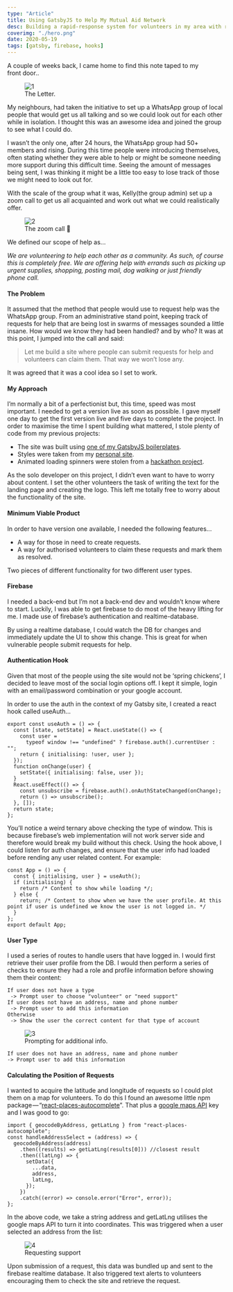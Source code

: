 ```yaml
---
type: "Article"
title: Using GatsbyJS to Help My Mutual Aid Network
desc: Building a rapid-response system for volunteers in my area with real-time alerts.  A couple of weeks back, I came home to find this note taped to my front door...
coverimg: "./hero.png"
date: 2020-05-19
tags: [gatsby, firebase, hooks]
---
```


A couple of weeks back, I came home to find this note taped to my front door..

<figure>
  <img src="1.jpeg" alt="1"/>
  <figcaption>The Letter.</figcaption>
</figure>

My neighbours, had taken the initiative to set up a WhatsApp group of local people that would get us all talking and so we could look out for each other while in isolation. I thought this was an awesome idea and joined the group to see what I could do.

I wasn’t the only one, after 24 hours, the WhatsApp group had 50+ members and rising. During this time people were introducing themselves, often stating whether they were able to help or might be someone needing more support during this difficult time. Seeing the amount of messages being sent, I was thinking it might be a little too easy to lose track of those we might need to look out for.

With the scale of the group what it was, Kelly(the group admin) set up a zoom call to get us all acquainted and work out what we could realistically offer.

<figure>
  <img src="./2.jpeg" alt="2"/>
  <figcaption>The zoom call 🤙</figcaption>
</figure>


We defined our scope of help as...

*We are volunteering to help each other as a community. As such, of course this is completely free. We are offering help with errands such as picking up urgent supplies, shopping, posting mail, dog walking or just friendly phone call.*

#### The Problem

It assumed that the method that people would use to request help was the WhatsApp group. From an administrative stand point, keeping track of requests for help that are being lost in swarms of messages sounded a little insane. How would we know they had been handled? and by who? It was at this point, I jumped into the call and said:

> Let me build a site where people can submit requests for help and volunteers can claim them. That way we won’t lose any.

It was agreed that it was a cool idea so I set to work.

#### My Approach

I’m normally a bit of a perfectionist but, this time, speed was most important. I needed to get a version live as soon as possible. I gave myself one day to get the first version live and five days to complete the project. In order to maximise the time I spent building what mattered, I stole plenty of code from my previous projects:

*   The site was built using [one of my GatsbyJS boilerplates](https://sld.codes/boilerplates).
*   Styles were taken from my [personal site](https://sld.codes/).
*   Animated loading spinners were stolen from a [hackathon project](https://sld.codes/projects/beat-street).

As the solo developer on this project, I didn’t even want to have to worry about content. I set the other volunteers the task of writing the text for the landing page and creating the logo. This left me totally free to worry about the functionality of the site.

#### Minimum Viable Product

In order to have version one available, I needed the following features...

*   A way for those in need to create requests.
*   A way for authorised volunteers to claim these requests and mark them as resolved.

Two pieces of different functionality for two different user types.

#### Firebase

I needed a back-end but I’m not a back-end dev and wouldn’t know where to start. Luckily, I was able to get firebase to do most of the heavy lifting for me. I made use of firebase’s authentication and realtime-database.

By using a realtime database, I could watch the DB for changes and immediately update the UI to show this change. This is great for when vulnerable people submit requests for help.

#### Authentication Hook

Given that most of the people using the site would not be ‘spring chickens’, I decided to leave most of the social login options off. I kept it simple, login with an email/password combination or your google account.

In order to use the auth in the context of my Gatsby site, I created a react hook called useAuth...
```
export const useAuth = () => {  
  const [state, setState] = React.useState(() => {  
    const user =  
      typeof window !== "undefined" ? firebase.auth().currentUser : "";  
    return { initialising: !user, user };  
  });  
  function onChange(user) {  
    setState({ initialising: false, user });  
  }  
  React.useEffect(() => {  
    const unsubscribe = firebase.auth().onAuthStateChanged(onChange);  
    return () => unsubscribe();  
  }, []);  
  return state;  
};
```
You’ll notice a weird ternary above checking the type of window. This is because firebase’s web implementation will not work server side and therefore would break my build without this check. Using the hook above, I could listen for auth changes, and ensure that the user info had loaded before rending any user related content. For example:
```
const App = () => {  
  const { initialising, user } = useAuth();  
  if (initialising) {  
    return /* Content to show while loading */;  
  } else {  
    return; /* Content to show when we have the user profile. At this point if user is undefined we know the user is not logged in. */  
  }  
};  
export default App;
```
#### User Type

I used a series of routes to handle users that have logged in. I would first retrieve their user profile from the DB. I would then perform a series of checks to ensure they had a role and profile information before showing them their content:
```
If user does not have a type
 -> Prompt user to choose "volunteer" or "need support"  
If user does not have an address, name and phone number 
 -> Prompt user to add this information  
Otherwise
 -> Show the user the correct content for that type of account
```

<figure>
  <img src="./3.png" alt="3"/>
  <figcaption>Prompting for additional info.</figcaption>
</figure>

```
If user does not have an address, name and phone number  
-> Prompt user to add this information
```
#### Calculating the Position of Requests

I wanted to acquire the latitude and longitude of requests so I could plot them on a map for volunteers. To do this I found an awesome little npm package — “[react-places-autocomplete](https://www.npmjs.com/package/react-places-autocomplete)”. That plus a [google maps API](https://googleapis.dev/) key and I was good to go:
```
import { geocodeByAddress, getLatLng } from "react-places-autocomplete";  
const handleAddressSelect = (address) => {  
  geocodeByAddress(address)  
    .then((results) => getLatLng(results[0])) //closest result  
    .then((latLng) => {  
      setData({  
        ...data,  
        address,  
        latLng,  
      });  
    })  
    .catch((error) => console.error("Error", error));  
};
```
In the above code, we take a string address and getLatLng utilises the google maps API to turn it into coordinates. This was triggered when a user selected an address from the list:

<figure>
  <img src="./4.png" alt="4"/>
  <figcaption>Requesting support</figcaption>
</figure>

Upon submission of a request, this data was bundled up and sent to the firebase realtime database. It also triggered text alerts to volunteers encouraging them to check the site and retrieve the request.
